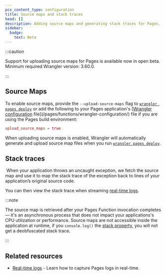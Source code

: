 ```yaml
---
pcx_content_type: configuration
title: Source maps and stack traces
head: []
description: Adding source maps and generating stack traces for Pages.
sidebar:
  badge:
    text: Beta
---
```



<Render file="source-maps" product="workers" />

:::caution

Support for uploading source maps for Pages is available now in open beta. Minimum required Wrangler version: 3.60.0.

:::

## Source Maps

To enable source maps, provide the `--upload-source-maps` flag to [`wrangler pages deploy`](/workers/wrangler/commands/#deploy-1) or add the following to your Pages application's [[Wrangler configuration](/workers/wrangler/configuration) file](/pages/functions/wrangler-configuration/) file if you are using the Pages build environment:


<WranglerConfig>

```toml
upload_source_maps = true
```

</WranglerConfig>

When uploading source maps is enabled, Wrangler will automatically generate and upload source map files when you run [`wrangler pages deploy`](/workers/wrangler/commands/#deploy-1).

## Stack traces

​​
When your application throws an uncaught exception, we fetch the source map and use it to map the stack trace of the exception back to lines of your application’s original source code.

You can then view the stack trace when streaming [real-time logs](/pages/functions/debugging-and-logging/).

:::note

The source map is retrieved after your Pages Function invocation completes — it's an asynchronous process that does not impact your applications's CPU utilization or performance. Source maps are not accessible inside the application at runtime, if you `console.log()` the [stack property](https://developer.mozilla.org/en-US/docs/Web/JavaScript/Reference/Global_Objects/Error/stack), you will not get a deobfuscated stack trace.

:::

## Related resources

- [Real-time logs](/pages/functions/debugging-and-logging/) - Learn how to capture Pages logs in real-time.
